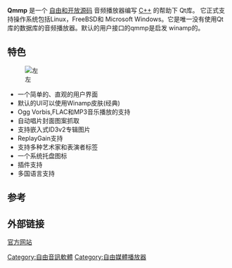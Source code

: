 '''Qmmp''' 是一个 [[自由及开放源代码软件|自由和开放源码]] 音频播放器编写 [[C++|C++]] 的帮助下 Qt库。 它正式支持操作系统包括Linux，FreeBSD和 Microsoft Windows。它是唯一没有使用Qt库的数据库的音频播放器。默认的用户接口的qmmp是启发 winamp的。

== 特色 ==
[[File:Qmmp-0.7.0_screenshot.png|左]]
* 一个简单的、直观的用户界面
* 默认的UI可以使用Winamp皮肤(经典)
* Ogg Vorbis,FLAC和MP3音乐播放的支持
* 自动唱片封面图案抓取
* 支持嵌入式ID3v2专辑图片
* ReplayGain支持
* 支持多种艺术家和表演者标签
* 一个系统托盘图标
* 插件支持
* 多国语言支持

== 参考 ==
{{Reflist}}

== 外部链接 ==
[http://qmmp.ylsoftware.com/ 官方网站]{{Wayback|url=http://qmmp.ylsoftware.com/ |date=20130501032831 }}
[[Category:自由音訊軟體|Category:自由音訊軟體]]
[[Category:自由媒體播放器|Category:自由媒體播放器]]